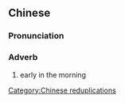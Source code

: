 ==Chinese==
{{zh-forms|type=22}}

===Pronunciation===
{{zh-pron
|c=san4 zou2 lau4 lau4
|cat=adv
}}

===Adverb===
{{zh-adv}}

# {{lb|zh|Cantonese}} early in the morning
#: {{zh-x|晨早流流 食 乜鬼 朱古力！|What the hell are you eating chocolate '''in the morning''' for?!|C}}

[[Category:Chinese reduplications]]